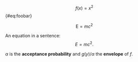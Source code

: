$$
  f(x) = x^2
$$ {#eq:foobar}

$$\mathrm{E}=mc^2$$

An equation in a sentence: $$ E=mc^2.$$

$\alpha$ is the **acceptance probability** and $g(y)/\alpha$ the **envelope** of $f$.
